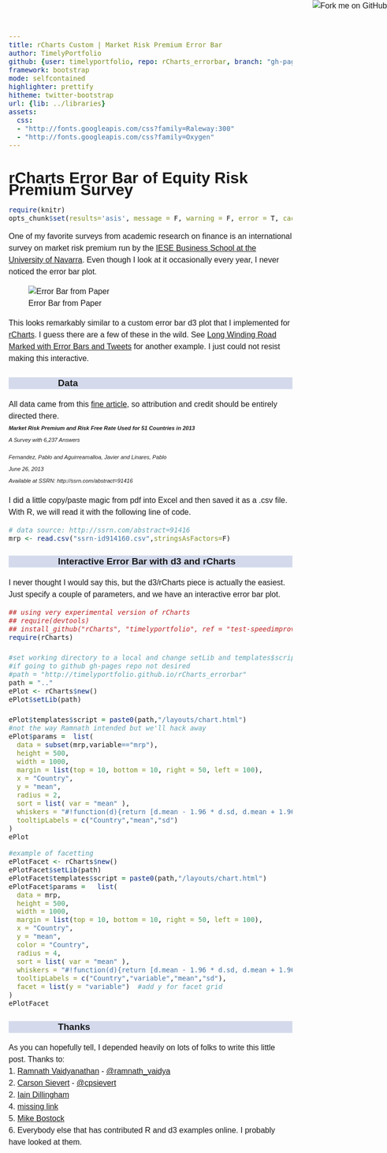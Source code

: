 ```yaml
---
title: rCharts Custom | Market Risk Premium Error Bar
author: TimelyPortfolio
github: {user: timelyportfolio, repo: rCharts_errorbar, branch: "gh-pages"}
framework: bootstrap
mode: selfcontained
highlighter: prettify
hitheme: twitter-bootstrap
url: {lib: ../libraries}
assets:
  css:
  - "http://fonts.googleapis.com/css?family=Raleway:300"
  - "http://fonts.googleapis.com/css?family=Oxygen"
---
```

  
<style>
iframe{
  height:550px;
  width:1000px;
  margin:auto auto;
}

body{
  font-family: 'Oxygen', sans-serif;
  font-size: 16px;
  line-height: 24px;
}

h1,h2,h3,h4 {
  font-family: 'Raleway', sans-serif;
}

.container { width: 900px; }

h3 {
  background-color: #D4DAEC;
    text-indent: 100px; 
}

h4 {
  text-indent: 100px;
}
</style>
  
<a href="https://github.com/timelyportfolio/rCharts_errorbar"><img style="position: absolute; top: 0; right: 0; border: 0;" src="https://s3.amazonaws.com/github/ribbons/forkme_right_darkblue_121621.png" alt="Fork me on GitHub"></a>

# rCharts Error Bar of Equity Risk Premium Survey

```r
require(knitr)
opts_chunk$set(results='asis', message = F, warning = F, error = T, cache = F, tidy = F)
```

One of my favorite surveys from academic research on finance is an international survey on market risk premium run by the [IESE Business School at the University of Navarra](http://www.iese.edu/).  Even though I look at it occasionally every year, I never noticed the error bar plot.

![Error Bar from Paper](figurefrompaper.png)

This looks remarkably similar to a custom error bar d3 plot that I implemented for [rCharts](http://rcharts.io).  I guess there are a few of these in the wild.  See [Long Winding Road Marked with Error Bars and Tweets](http://timelyportfolio.blogspot.com/2013/09/long-winding-road-marked-with-error.html) for another example.  I just could not resist making this interactive.

### Data
All data came from this [fine article](http://ssrn.com/abstract=91416), so attribution and credit should be entirely directed there.
<address style="font-size:70%;"><strong>Market Risk Premium and Risk Free Rate Used for 51 Countries in 2013</strong>    
A Survey with 6,237 Answers<p class="muted">Fernandez, Pablo and Aguirreamalloa, Javier and Linares, Pablo<br>June 26, 2013<br>Available at SSRN: http://ssrn.com/abstract=91416</p>
</address>

I did a little copy/paste magic from pdf into Excel and then saved it as a .csv file.  With R, we will read it with the following line of code.

```r
# data source: http://ssrn.com/abstract=91416
mrp <- read.csv("ssrn-id914160.csv",stringsAsFactors=F)
```


### Interactive Error Bar with d3 and rCharts

I never thought I would say this, but the d3/rCharts piece is actually the easiest.  Just specify a couple of parameters, and we have an interactive error bar plot.

```r
## using very experimental version of rCharts
## require(devtools)
## install_github("rCharts", "timelyportfolio", ref = "test-speedimprove")
require(rCharts)

#set working directory to a local and change setLib and templates$script
#if going to github gh-pages repo not desired
#path = "http://timelyportfolio.github.io/rCharts_errorbar"
path = ".."
ePlot <- rCharts$new()
ePlot$setLib(path)

ePlot$templates$script = paste0(path,"/layouts/chart.html")
#not the way Ramnath intended but we'll hack away
ePlot$params =  list(
  data = subset(mrp,variable=="mrp"),
  height = 500,
  width = 1000,
  margin = list(top = 10, bottom = 10, right = 50, left = 100),
  x = "Country",
  y = "mean",
  radius = 2,
  sort = list( var = "mean" ),
  whiskers = "#!function(d){return [d.mean - 1.96 * d.sd, d.mean + 1.96 * d.sd]}!#",
  tooltipLabels = c("Country","mean","sd") 
)
ePlot
```

```r
#example of facetting
ePlotFacet <- rCharts$new()
ePlotFacet$setLib(path)
ePlotFacet$templates$script = paste0(path,"/layouts/chart.html")
ePlotFacet$params =   list(
  data = mrp,
  height = 500,
  width = 1000,
  margin = list(top = 10, bottom = 10, right = 50, left = 100),
  x = "Country",
  y = "mean",
  color = "Country",
  radius = 4,
  sort = list( var = "mean" ),
  whiskers = "#!function(d){return [d.mean - 1.96 * d.sd, d.mean + 1.96 * d.sd]}!#",
  tooltipLabels = c("Country","variable","mean","sd"),
  facet = list(y = "variable")  #add y for facet grid
)
ePlotFacet
```

### Thanks
As you can hopefully tell, I depended heavily on lots of folks to write this little post.  Thanks to:    
1. [Ramnath Vaidyanathan](http://github.com/ramnathv) - [@ramnath_vaidya](https://twitter.com/ramnath_vaidya)    
2. [Carson Sievert](http://cpsievert.github.io/) - [@cpsievert](https://twitter.com/cpsievert)    
2. [Iain Dillingham](http://dillingham.me.uk/)    
4. [missing link](http://fillintheblank.com)    
5. [Mike Bostock](http://bost.ocks.org/mike/)    
6. Everybody else that has contributed R and d3 examples online. I probably have looked at them.

